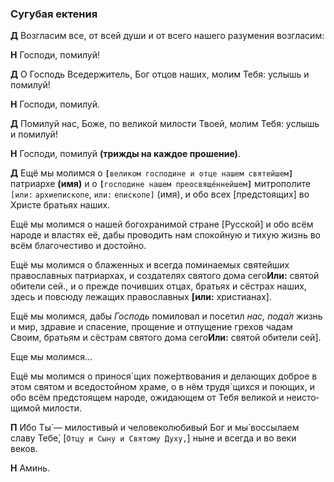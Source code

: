 
<span id="sugubaja" />

### Сугубая ектения

**Д** Возгласим все, от всей души и от всего нашего разу­мения возгласим:

**Н** Господи, помилуй!

**Д** О Господь Вседержитель, Бог отцов наших, молим Тебя: услышь и помилуй!

**Н** Господи, помилуй.

**Д** Помилуй нас, Боже, по великой милости Твоей, молим Тебя: услышь и помилуй!

**Н** Господи, помилуй **(трижды на каждое прошение)**.

**Д** Ещё мы молимся о **`[`**`великом господине и отце нашем святейшем`**`]`** патриархе **(имя)** и о **`[`**`господине нашем преосвяще́ннейшем`**`]`** митрополите `[`<R>`или:`</R> `архиепископе`<R>, `или:`</R> `епископе]` <R>(имя)</R>, и обо всех <R>[</R>предстоящих<R>]</R> во Хри­сте бра­тьях наших.

Ещё мы молимся о нашей богохранимой стране <R>[</R>Русской<R>]</R> и обо всём народе и властях её, дабы про­водить нам спокойную и тихую жизнь во всём бла­го­честиво и до­стойно.

Ещё мы молимся о блаженных и всегда помина­емых свя­тей­ших православных патриархах, и со­зда­те­лях святого дома сего<Tooltip>**Или:** свя­той обители сей.</Tooltip>, и о прежде почивших отцах, брать­ях и сё­страх наших, здесь и повсюду ле­жащих пра­вославных **[или:** христианах<R>]</R>.

Ещё мы молимся, дабы *Господь* помиловал и посетил *нас, пода́л* жизнь и мир, здра­вие и спа­се­ние, прощение и отпущение гре­хов чадам Своим, бра­тьям и сёстрам свя­того дома сего<Tooltip>**Или:** святой обители сей<R>]</R></Tooltip>.

Еще мы молимся… <NamesEditorInput type="Личные прошения" placeholder="здесь вы можете добавить свои личные прошения" />

Ещё мы молимся о принося´щих поже́ртвования и де­ла­ющих доброе в этом святом и вседостойном хра­ме, о в нём трудя´щихся и пою­щих, и обо всём пред­сто­я­щем народе, ожидающем от Тебя великой и неисто­щи­мой милости.

<CustomPrayers type="Sugubaja" />

**П** Ибо Ты́ — милостивый и человеколюбивый Бог и мы́ воссылаем славу Тебе́, <R>[</R>`Отцу и Сыну и Святому Духу,`<R>]</R> ныне и всегда и во веки веков.

**Н** Аминь.

